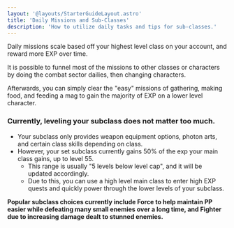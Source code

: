 ```yaml
---
layout: '@layouts/StarterGuideLayout.astro'
title: 'Daily Missions and Sub-Classes'
description: 'How to utilize daily tasks and tips for sub-classes.'
---
```


<div class="prose mx-auto">

Daily missions scale based off your highest level class on your account, and reward more EXP over time.

It is possible to funnel most of the missions to other classes or characters by doing the combat sector dailies, then changing characters.

Afterwards, you can simply clear the "easy" missions of gathering, making food, and feeding a mag to gain the majority of EXP on a lower level character.

### Currently, leveling your subclass does not matter too much.

- Your subclass only provides weapon equipment options, photon arts, and certain class skills depending on class.
- However, your set subclass currently gains 50% of the exp your main class gains, up to level 55.
  - This range is usually "5 levels below level cap", and it will be updated accordingly.
  - Due to this, you can use a high level main class to enter high EXP quests and quickly power through the lower levels of your subclass.

**Popular subclass choices currently include Force to help maintain PP easier while defeating many small enemies over a long time, and Fighter due to increasing damage dealt to stunned enemies.**

</div>
